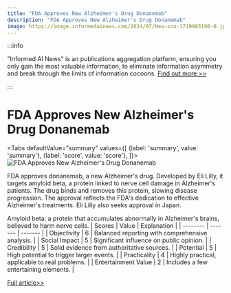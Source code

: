 ```yaml
---
title: "FDA Approves New Alzheimer's Drug Donanemab"
description: "FDA Approves New Alzheimer's Drug Donanemab"
image: https://image.informedainews.com/2024/07/Hea-sco-1719983190-0.jpg
---
```



:::info

"Informed AI News" is an publications aggregation platform, ensuring you only gain the most valuable information, to eliminate information asymmetry and break through the limits of information cocoons.  [Find out more >>](/)

:::

# FDA Approves New Alzheimer's Drug Donanemab


<Tabs
	defaultValue="summary"
	values={[
	{label: 'summary', value: 'summary'},
	{label: 'score', value: 'score'},
]}>
<TabItem value="summary">
<img
  src="https://image.informedainews.com/2024/07/Hea-sco-1719983190-0.jpg"
  alt="FDA Approves New Alzheimer's Drug Donanemab"
/>



FDA approves donanemab, a new Alzheimer's drug. Developed by Eli Lilly, it targets amyloid beta, a protein linked to nerve cell damage in Alzheimer's patients. The drug binds and removes this protein, slowing disease progression. The approval reflects the FDA's dedication to effective Alzheimer's treatments. Eli Lilly also seeks approval in Japan.

Amyloid beta: a protein that accumulates abnormally in Alzheimer's brains, believed to harm nerve cells.
</TabItem>
<TabItem value="score">
	| Scores     | Value   | Explanation |
	| -------- | ------- | ------- |
	| Objectivity  | 6    | Balanced reporting with comprehensive analysis.    |
	| Social Impact | 5     | Significant influence on public opinion.    |
	| Credibility    | 5    | Solid evidence from authoritative sources.    |
	| Potential    | 5    | High potential to trigger larger events.    |
	| Practicality    | 4    | Highly practical, applicable to real problems.    |
	| Entertainment Value    | 2    | Includes a few entertaining elements.    |
</TabItem>
</Tabs>

[Full article>>](https://www3.nhk.or.jp/nhkworld/en/news/20240703_07/)
